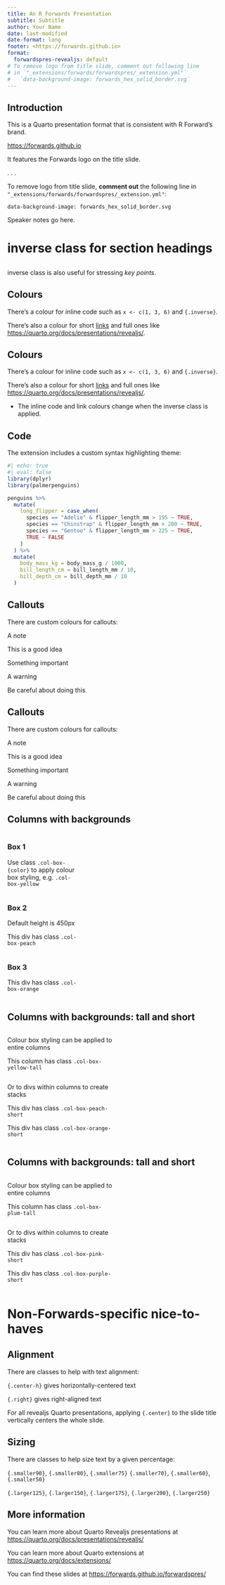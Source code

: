 ```yaml
---
title: An R Forwards Presentation
subtitle: Subtitle
author: Your Name
date: last-modified
date-format: long
footer: <https://forwards.github.io>
format:
  forwardspres-revealjs: default
# To remove logo from title slide, comment out following line 
# in `"_extensions/forwards/forwardspres/_extension.yml"`
#   `data-background-image: forwards_hex_solid_border.svg`
---
```


## Introduction

This is a Quarto presentation format that is consistent with R Forward's brand.

<https://forwards.github.io>

It features the Forwards logo on the title slide.

. . .

:::{.callout-note}
To remove logo from title slide, **comment out** the following line
in `"_extensions/forwards/forwardspres/_extension.yml"`:

`data-background-image: forwards_hex_solid_border.svg`
:::

:::{.notes}
Speaker notes go here.
:::

# inverse class for section headings {.inverse}

## {.inverse .center-h .center .larger125}

inverse class is also useful for stressing *key points*. 

## Colours

There's a colour for inline code such as `x <- c(1, 3, 6)` and `{.inverse}`.

There's also a colour for short [links](https://github.com/forwards/forwardspres) and full ones like <https://quarto.org/docs/presentations/revealjs/>.

## Colours {.inverse}

There's a colour for inline code such as `x <- c(1, 3, 6)` and `{.inverse}`.

There's also a colour for short [links](https://github.com/forwards/forwardspres) and full ones like <https://quarto.org/docs/presentations/revealjs/>.

- The inline code and link colours change when the inverse class is applied.

## Code

The extension includes a custom syntax highlighting theme:

```r
#| echo: true
#| eval: false
library(dplyr)
library(palmerpenguins)

penguins %>%
  mutate(
    long_flipper = case_when(
      species == "Adelie" & flipper_length_mm > 195 ~ TRUE,
      species == "Chinstrap" & flipper_length_mm > 200 ~ TRUE,
      species == "Gentoo" & flipper_length_mm > 225 ~ TRUE,
      TRUE ~ FALSE
    )
  ) %>%
  mutate(
    body_mass_kg = body_mass_g / 1000,
    bill_length_cm = bill_length_mm / 10,
    bill_depth_cm = bill_depth_mm / 10
  )
```

## Callouts {.smaller80}

There are custom colours for callouts: 

:::{.callout-note}
A note
:::

:::{.callout-tip}
This is a good idea
:::

:::{.callout-important}
Something important
:::

:::{.callout-warning}
A warning
:::

:::{.callout-caution}
Be careful about doing this
:::


## Callouts {.smaller80 .inverse}

There are custom colours for callouts: 

:::{.callout-note}
A note
:::

:::{.callout-tip}
This is a good idea
:::

:::{.callout-important}
Something important
:::

:::{.callout-warning}
A warning
:::

:::{.callout-caution}
Be careful about doing this
:::

## Columns with backgrounds

::: {columns}
::: {.column .col-box-yellow width="32%"}
### Box 1

Use class `.col-box-{color}` to apply colour box styling, e.g. `.col-box-yellow`
:::

::: {.column .col-box-peach width="32%"}
### Box 2

Default height is 450px

This div has class `.col-box-peach`
:::

::: {.column .col-box-orange width="32%"}
### Box 3

This div has class `.col-box-orange`
:::
:::

## Columns with backgrounds: tall and short

::::: {columns}
:::: {.column .col-box-yellow-tall width="49%"}
Colour box styling can be applied to entire columns

This column has class `.col-box-yellow-tall`
::::

:::: {.column width="49%"}
:::{.col-box-peach-short}
Or to divs within columns to create stacks

This div has class `.col-box-peach-short`
:::

:::{.col-box-orange-short}
This div has class `.col-box-orange-short`
:::

::::

:::::

## Columns with backgrounds: tall and short {.inverse}

::::: {columns}
:::: {.column .col-box-plum-tall width="49%"}
Colour box styling can be applied to entire columns

This column has class `.col-box-plum-tall`
::::

:::: {.column width="49%"}
:::{.col-box-pink-short}
Or to divs within columns to create stacks

This div has class `.col-box-pink-short`
:::

:::{.col-box-purple-short}
This div has class `.col-box-purple-short`
:::

::::

:::::

# Non-Forwards-specific nice-to-haves {.inverse}

## Alignment

There are classes to help with text alignment:

:::{.center-h}
`{.center-h}` gives horizontally-centered text
:::

:::{.right}
`{.right}` gives right-aligned text
:::

:::{.callout-note}
For all revealjs Quarto presentations, applying `{.center}` to the slide title vertically centers the whole slide.
:::

## Sizing

There are classes to help size text by a given percentage:

[`{.smaller90}`]{.smaller90}, [`{.smaller80}`]{.smaller80}, [`{.smaller75}`]{.smaller75}
[`{.smaller70}`]{.smaller70}, [`{.smaller60}`]{.smaller60}, [`{.smaller50}`]{.smaller50}

[`{.larger125}`]{.larger125}, [`{.larger150}`]{.larger150}, [`{.larger175}`]{.larger175}, 
[`{.larger200}`]{.larger200}, [`{.larger250}`]{.larger250}

## More information

You can learn more about Quarto Revealjs presentations at <https://quarto.org/docs/presentations/revealjs/>

You can learn more about Quarto extensions at <https://quarto.org/docs/extensions/>

You can find these slides at <https://forwards.github.io/forwardspres/>
